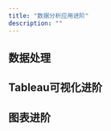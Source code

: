 ```yaml
---
title: "数据分析应用进阶"
description: ""
---
```



## 数据处理

<LinkCard
    title="虚构数据集集合"
    description="笔记中所有涉及生成示例数据集的集合。"
    href="/analysis/dataprocessing/fictional-dataset"
/>

<LinkCard
    title="以员工晋升记录为例虚构数据集"
    description="介绍如何通过构造一个员工晋升数据集来演示数据集虚构的技巧。"
    href="/analysis/dataprocessing/fictional-promotion-dataset"
/>

<LinkCard
    title="模拟员工入职三年的成长与保留"
    description="记录用于模拟员工三年内职级晋升与离职情况的数据集的过程。"
    href="/analysis/dataprocessing/fictional-employee-development-dataset"
/>

## Tableau可视化进阶

<CardGrid>
    <LinkCard title="页面布局" description="" href="/analysis/tableau/tableau-layout"/>
    <LinkCard title="动态区域可见性" description="" href="/analysis/tableau/tableau-dynamic-area"/>
    <LinkCard title="仪表板图表联动" description="" href="/analysis/tableau/tableau-link"/>
    <LinkCard title="动态下钻分析" description="" href="/analysis/tableau/tableau-drill-down"/>
    <LinkCard title="交互式分析" description="" href="/analysis/tableau/tableau-interactive"/>
</CardGrid>

## 图表进阶

<LinkCard title="通过绘制组织网络图观测协作模式 - NetworkX" description="" href="/analysis/charts/network-diagram"/>
<LinkCard title="通过绘制桑基图描述员工绩效流动 - plotly" description="" href="/analysis/charts/plotly-sankey-chart"/>
<LinkCard title="通过绘制桑基图描述员工发展与保留 - ECharts" description="" href="/analysis/charts/echarts-sankey-chart"/>
<LinkCard title="带有指向的散点图描述数据变化 - Tableau" description="" href="/analysis/charts/tableau-scatter"/>
<LinkCard title="绘制箱线图和小提琴图描述数据分布 - plotly" description="" href="/analysis/charts/plotly-box-violin"/>
<LinkCard title="南丁格尔玫瑰图增强数据趣味性 - ECharts" description="" href="/analysis/charts/nightingale-chart"/>